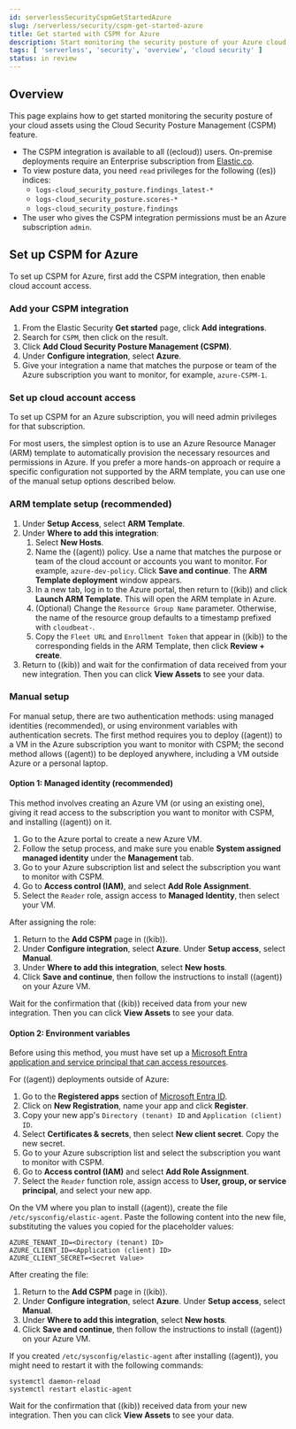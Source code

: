 ```yaml
---
id: serverlessSecurityCspmGetStartedAzure
slug: /serverless/security/cspm-get-started-azure
title: Get started with CSPM for Azure
description: Start monitoring the security posture of your Azure cloud assets.
tags: [ 'serverless', 'security', 'overview', 'cloud security' ]
status: in review
---
```


<DocBadge template="technical preview" />
<div id="cspm-get-started-azure"></div>

<div id="cspm-overview-azure"></div>

## Overview

This page explains how to get started monitoring the security posture of your cloud assets using the Cloud Security Posture Management (CSPM) feature.

<DocCallOut title="Requirements">

* The CSPM integration is available to all ((ecloud)) users. On-premise deployments require an Enterprise subscription from [Elastic.co](https://www.elastic.co/pricing).
* To view posture data, you need `read` privileges for the following ((es)) indices:
  * `logs-cloud_security_posture.findings_latest-*`
  * `logs-cloud_security_posture.scores-*`
  * `logs-cloud_security_posture.findings`
* The user who gives the CSPM integration permissions must be an Azure subscription `admin`.

</DocCallOut>

<div id="cspm-setup-azure"></div>

## Set up CSPM for Azure

To set up CSPM for Azure, first add the CSPM integration, then enable cloud account access.

<div id="cspm-add-and-name-integration-azure"></div>

### Add your CSPM integration
1. From the Elastic Security **Get started** page, click **Add integrations**.
1. Search for `CSPM`, then click on the result.
1. Click **Add Cloud Security Posture Management (CSPM)**.
1. Under **Configure integration**, select **Azure**.
1. Give your integration a name that matches the purpose or team of the Azure subscription you want to monitor, for example, `azure-CSPM-1`.

<div id="cspm-set-up-cloud-access-section-azure"></div>

### Set up cloud account access
To set up CSPM for an Azure subscription, you will need admin privileges for that subscription.

For most users, the simplest option is to use an Azure Resource Manager (ARM) template to automatically provision the necessary resources and permissions in Azure. If you prefer a more hands-on approach or require a specific configuration not supported by the ARM template, you can use one of the manual setup options described below.

<div id="cspm-set-up-ARM"></div>

### ARM template setup (recommended)

1. Under **Setup Access**, select **ARM Template**.
1. Under **Where to add this integration**:
    1. Select **New Hosts**.
    1. Name the ((agent)) policy. Use a name that matches the purpose or team of the cloud account or accounts you want to monitor. For example, `azure-dev-policy`. Click **Save and continue**. The **ARM Template deployment** window appears.
    1. In a new tab, log in to the Azure portal, then return to ((kib)) and click **Launch ARM Template**. This will open the ARM template in Azure.
    1. (Optional) Change the `Resource Group Name` parameter. Otherwise, the name of the resource group defaults to a timestamp prefixed with `cloudbeat-`.
    1. Copy the `Fleet URL` and `Enrollment Token` that appear in ((kib)) to the corresponding fields in the ARM Template, then click **Review + create**.
1. Return to ((kib)) and wait for the confirmation of data received from your new integration. Then you can click **View Assets** to see your data.

<div id="cspm-set-up-manual-azure"></div>

### Manual setup

For manual setup, there are two authentication methods: using managed identities (recommended), or using environment variables with authentication secrets. The first method requires you to deploy ((agent)) to a VM in the Azure subscription you want to monitor with CSPM; the second method allows ((agent)) to be deployed anywhere, including a VM outside Azure or a personal laptop.

<div id="cspm-azure-managed-identity-setup"></div>

#### Option 1: Managed identity (recommended)

This method involves creating an Azure VM (or using an existing one), giving it read access to the subscription you want to monitor with CSPM, and installing ((agent)) on it.

1. Go to the Azure portal to create a new Azure VM.
1. Follow the setup process, and make sure you enable **System assigned managed identity** under the **Management** tab.
1. Go to your Azure subscription list and select the subscription you want to monitor with CSPM.
1. Go to **Access control (IAM)**, and select **Add Role Assignment**.
1. Select the `Reader` role, assign access to **Managed Identity**, then select your VM.

After assigning the role:

1. Return to the **Add CSPM** page in ((kib)). 
1. Under **Configure integration**, select **Azure**. Under **Setup access**, select **Manual**.
1. Under **Where to add this integration**, select **New hosts**.
1. Click **Save and continue**, then follow the instructions to install ((agent)) on your Azure VM.

Wait for the confirmation that ((kib)) received data from your new integration. Then you can click **View Assets** to see your data.

<div id="cspm-azure-env-vars-setup"></div>

#### Option 2: Environment variables

Before using this method, you must have set up a [Microsoft Entra application and service principal that can access resources](https://learn.microsoft.com/en-us/entra/identity-platform/howto-create-service-principal-portal#get-tenant-and-app-id-values-for-signing-in). 

For ((agent)) deployments outside of Azure:

1. Go to the **Registered apps** section of [Microsoft Entra ID](https://ms.portal.azure.com/#view/Microsoft_AAD_IAM/ActiveDirectoryMenuBlade/~/RegisteredApps).
1. Click on **New Registration**, name your app and click **Register**.
1. Copy your new app's `Directory (tenant) ID` and `Application (client) ID`.
1. Select **Certificates & secrets**, then select **New client secret**. Copy the new secret.
1. Go to your Azure subscription list and select the subscription you want to monitor with CSPM.
1. Go to **Access control (IAM)** and select **Add Role Assignment**. 
1. Select the `Reader` function role, assign access to **User, group, or service principal**, and select your new app.

On the VM where you plan to install ((agent)), create the file `/etc/sysconfig/elastic-agent`. Paste the following content into the new file, substituting the values you copied for the placeholder values:

```
AZURE_TENANT_ID=<Directory (tenant) ID>
AZURE_CLIENT_ID=<Application (client) ID>
AZURE_CLIENT_SECRET=<Secret Value>
```

After creating the file:

1. Return to the **Add CSPM** page in ((kib)). 
1. Under **Configure integration**, select **Azure**. Under **Setup access**, select **Manual**.
1. Under **Where to add this integration**, select **New hosts**.
1. Click **Save and continue**, then follow the instructions to install ((agent)) on your Azure VM.

If you created `/etc/sysconfig/elastic-agent` after installing ((agent)), you might need to restart it with the following commands:

```shell
systemctl daemon-reload 
systemctl restart elastic-agent
```

Wait for the confirmation that ((kib)) received data from your new integration. Then you can click **View Assets** to see your data.
